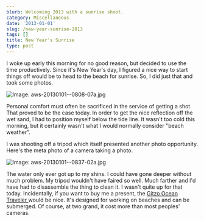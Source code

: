 ```yaml
---
blurb: Welcoming 2013 with a sunrise shoot.
category: Miscellaneous
date: '2013-01-01'
slug: /new-year-sunrise-2013
tags: []
title: New Year's Sunrise
type: post
---
```



I woke up early this morning for no good reason, but decided to use the time productively. Since it's New Year's day, I figured a nice way to start things off would be to head to the beach for sunrise. So, I did just that and took some photos.

![Image: aws-20130101--0808-07a.jpg](/aws-20130101--0808-07a.jpg)

Personal comfort must often be sacrificed in the service of getting a shot. That proved to be the case today. In order to get the nice reflection off the wet sand, I had to position myself below the tide line. It wasn't too cold this morning, but it certainly wasn't what I would normally consider "beach weather".

I was shooting off a tripod which itself presented another photo opportunity. Here's the meta photo of a camera taking a photo. 

![Image: aws-20130101--0837-02a.jpg](/aws-20130101--0837-02a.jpg)

The water only ever got up to my shins. I could have gone deeper without much problem. My tripod wouldn't have faired so well. Much farther and I'd have had to disassemble the thing to clean it. I wasn't quite up for that today. Incidentally, if you want to buy me a present, the [Gitzo Ocean Traveler ](http://www.amazon.com/gp/product/B009S0SBMM/ref=as_li_ss_tl?ie=UTF8&tag=tioa-20&linkCode=as2&camp=1789&creative=390957&creativeASIN=B009S0SBMM) would be nice. It's designed for working on beaches and can be submerged. Of course, at two grand, it cost more than most peoples' cameras.